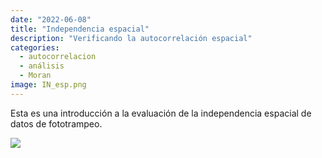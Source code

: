 ```yaml
---
date: "2022-06-08"
title: "Independencia espacial"
description: "Verificando la autocorrelación espacial"
categories:
  - autocorrelacion
  - análisis
  - Moran
image: IN_esp.png
---
```


Esta es una introducción a la evaluación de la independencia espacial de datos de fototrampeo.

[![](IN_esp.png)](https://introindependenciaespacial.netlify.app/)
